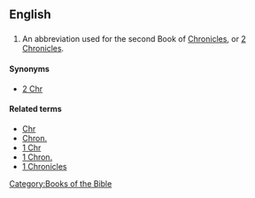 ==English==

==={{abbreviation}}===
{{infl|en|abbreviation}}

# {{biblical}} An abbreviation used for the second Book of [[Chronicles]], or [[2 Chronicles]].

====Synonyms====
*[[2 Chr]]

====Related terms====
*[[Chr]]
*[[Chron.]]
*[[1 Chr]]
*[[1 Chron.]]
*[[1 Chronicles]]

[[Category:Books of the Bible]]